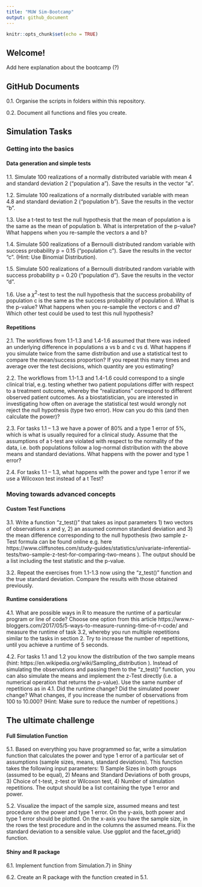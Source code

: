---
title: "MUW Sim-Bootcamp"
output: github_document
---

```{r setup, include=FALSE}
knitr::opts_chunk$set(echo = TRUE)
```

## Welcome!

Add here explanation about the bootcamp (?)

## GitHub Documents

  0.1. Organise the scripts in folders within this repository. 
  
  0.2. Document all functions and files you create.

## Simulation Tasks 

### Getting into the basics

####		Data generation and simple tests


  1.1.	Simulate 100 realizations of a normally distributed variable with mean 4 and standard deviation 2 (“population a”). Save the results in the vector “a”.
  
  1.2.	Simulate 100 realizations of a normally distributed variable with mean 4.8 and standard deviation 2 (“population b”). Save the results in the vector “b”.
  
  1.3.	Use a t-test to test the null hypothesis that the mean of population a is the same as the mean of population b. What is interpretation of the p-value? What happens when you re-sample the vectors a and b?
  
  1.4.	Simulate 500 realizations of a Bernoulli distributed random variable with success probability p = 0.15 (“population c”). Save the results in the vector “c”. (Hint: Use Binomial Distribution).
  
  1.5.	Simulate 500 realizations of a Bernoulli distributed random variable with success probability p = 0.20 (“population d”). Save the results in the vector “d”.
  
  1.6.	Use a $\chi^2$-test to test the null hypothesis that the success probability of population c is the same as the success probability of population d. What is the p-value? What happens when you re-sample the vectors c and d? Which other test could be used to test this null hypothesis?



####		Repetitions

  2.1.	The workflows from 1.1-1.3 and 1.4-1.6 assumed that there was indeed an underlying difference in populations a vs b and c vs d. What happens if you simulate twice from the same distribution and use a statistical test to compare the mean/success proportion? If you repeat this many times and average over the test decisions, which quantity are you estimating?
  
  2.2.	The workflows from 1.1-1.3 and 1.4-1.6 could correspond to a single clinical trial, e.g. testing whether two patient populations differ with respect to a treatment outcome, whereby the “realizations” correspond to different observed patient outcomes. As a biostatistician, you are interested in investigating how often on average the statistical test would wrongly not reject the null hypothesis (type two error). How can you do this (and then calculate the power)?
  
  2.3.	For tasks 1.1 – 1.3 we have a power of 80% and a type 1 error of 5%, which is what is usually required for a clinical study. Assume that the assumptions of a t-test are violated with respect to the normality of the data, i.e. both populations follow a log-normal distribution with the above means and standard deviations. What happens with the power and type 1 error?
  
  2.4.	For tasks 1.1 – 1.3, what happens with the power and type 1 error if we use a Wilcoxon test instead of a t Test?

### Moving towards advanced concepts

####		Custom Test Functions

  3.1.	Write a function “z_test()” that takes as input parameters 1) two vectors of observations x and y, 2) an assumed common standard deviation and 3) the mean difference corresponding to the null hypothesis (two sample z-Test formula can be found online e.g. here https://www.cliffsnotes.com/study-guides/statistics/univariate-inferential-tests/two-sample-z-test-for-comparing-two-means ). The output should be a list including the test statistic and the p-value. 
  
  3.2.	Repeat the exercises from 1.1-1.3 now using the “z_test()” function and the true standard deviation. Compare the results with those obtained previously.

####		Runtime considerations

  4.1.	What are possible ways in R to measure the runtime of a particular program or line of code? Choose one option from this article https://www.r-bloggers.com/2017/05/5-ways-to-measure-running-time-of-r-code/ and measure the runtime of task 3.2, whereby you run multiple repetitions similar to the tasks in section 2. Try to increase the number of repetitions, until you achieve a runtime of 5 seconds.
  
  4.2.	For tasks 1.1 and 1.2 you know the distribution of the two sample means (hint: https://en.wikipedia.org/wiki/Sampling_distribution ). Instead of simulating the observations and passing them to the “z_test()” function, you can also simulate the means and implement the z-Test directly (i.e. a numerical operation that returns the p-value). Use the same number of repetitions as in 4.1. Did the runtime change? Did the simulated power change? What changes, if you increase the number of observations from 100 to 10.000? (Hint: Make sure to reduce the number of repetitions.)

## The ultimate challenge

#### Full Simulation Function

  5.1.	Based on everything you have programmed so far, write a simulation function that calculates the power and type 1 error of a particular set of assumptions (sample sizes, means, standard deviations). This function takes the following input parameters: 1) Sample Sizes in both groups (assumed to be equal), 2) Means and Standard Deviations of both groups, 3) Choice of t-test, z-test or Wilcoxon test, 4) Number of simulation repetitions. The output should be a list containing the type 1 error and power.
  
  5.2.	 Visualize the impact of the sample size, assumed means and test procedure on the power and type 1 error. On the y-axis, both power and type 1 error should be plotted. On the x-axis you have the sample size, in the rows the test procedure and in the columns the assumed means. Fix the standard deviation to a sensible value. Use ggplot and the facet_grid() function.

#### Shiny and R package

  6.1.	Implement function from Simulation.7) in Shiny
  
  6.2.	Create an R package with the function created in 5.1.
